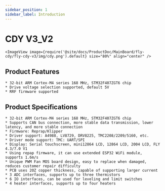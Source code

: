 ```yaml
---
sidebar_position: 1
sidebar_label: Introduction
---
```



# CDY V3_V2

    <ImageView image={require('@site/docs/ProductDoc/MainBoard/fly-cdy/fly-cdy-v3/img/cdy.png').default} size="80%" align="center" />

## Product Features

    * 32-bit ARM Cortex-M4 series 168 MHz, STM32F407ZGT6 chip
    * Drive voltage selection supported, default 5V
    * RRF firmware supported

## Product Specifications

    * 32-bit ARM Cortex-M4 series 168 MHz, STM32F407ZGT6 chip
    * Supports CAN bus connection, more stable data transmission, lower latency, and more stable connection
    * Firmware: Reprap/Klipper
    * Driver support: A4988, LV8729, DRV8225, TMC2208/2209/5160, etc.
    * Driver mode support: TMC: UART/SPI
    * Display: Serial touchscreen, mini12864 LCD, 12864 LCD, 2004 LCD, FLY 4.3/7.0 V1
    * Using repap firmware, it can use extended ESP32 WiFi module, supports 1.6m/s
    * Unique PWM Fan MOS board design, easy to replace when damaged, reduces customer repair difficulty
    * PCB uses 2OZ copper thickness, capable of supporting larger current
    * 3 ADC interfaces, supports up to three thermistors
    * 6 IO interfaces, can be used for leveling and limit switches
    * 4 heater interfaces, supports up to four heaters